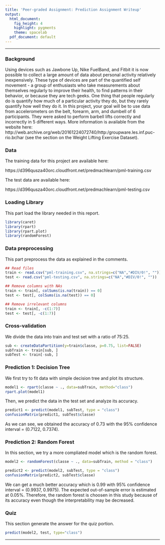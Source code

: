 ```yaml
---
title: 'Peer-graded Assignment: Prediction Assignment Writeup'
output:
  html_document:
    fig_height: 4
    highlight: pygments
    theme: spacelab
  pdf_document: default
---
```

* * *

### Background
Using devices such as Jawbone Up, Nike FuelBand, and Fitbit it is now possible to collect a large amount of data about personal activity relatively inexpensively. These type of devices are part of the quantified self movement - a group of enthusiasts who take measurements about themselves regularly to improve their health, to find patterns in their behavior, or because they are tech geeks. One thing that people regularly do is quantify how much of a particular activity they do, but they rarely quantify how well they do it. In this project, your goal will be to use data from accelerometers on the belt, forearm, arm, and dumbell of 6 participants. They were asked to perform barbell lifts correctly and incorrectly in 5 different ways. More information is available from the website here: http://web.archive.org/web/20161224072740/http:/groupware.les.inf.puc-rio.br/har (see the section on the Weight Lifting Exercise Dataset).

### Data
The training data for this project are available here:

https://d396qusza40orc.cloudfront.net/predmachlearn/pml-training.csv

The test data are available here:

https://d396qusza40orc.cloudfront.net/predmachlearn/pml-testing.csv

### Loading Library
This part load the library needed in this report.
```r
library(caret)
library(rpart)
library(rpart.plot)
library(randomForest)
```

### Data preprocessing
This part preprocess the data as explained in the comments.
```r
## Read files
train <- read.csv("pml-training.csv", na.strings=c("NA","#DIV/0!", ""))
test <- read.csv("pml-testing.csv", na.strings=c("NA","#DIV/0!", ""))

## Remove columns with NAs
train <- train[, colSums(is.na(train)) == 0]
test <- test[, colSums(is.na(test)) == 0]

## Remove irrelevant columns
train <- train[, -c(1:7)]
test <- test[, -c(1:7)]
```


### Cross-validation
We divide the data into train and test set with a ratio of 75:25.
```r
sub <- createDataPartition(y=train$classe, p=0.75, list=FALSE)
subTrain <- train[sub, ]
subTest <- train[-sub, ]
```

### Prediction 1: Decision Tree
We first try to fit data with simple decision tree and plot its structure.
```r
model1 <- rpart(classe ~ ., data=subTrain, method="class")
rpart.plot(model1)
```

Then, we predict the data in the test set and analyze its accuracy.
```r
predict1 <- predict(model1, subTest, type = "class")
confusionMatrix(predict1, subTest$classe)
```
As we can see, we obtained the accuracy of 0.73 with the 95% confidence interval = (0.7122, 0.7374).

### Prediction 2: Random Forest
In this section, we try a more compliated model which is the random forest.
```r
model2 <- randomForest(classe ~ ., data=subTrain, method = "class")
```

```r
predict2 <- predict(model2, subTest, type = "class")
confusionMatrix(predict2, subTest$classe)
```
We can get a much better accuracy which is 0.99 with 95% confidence interval = (0.9937, 0.9975). The expected out-of-sample error is estimated at 0.05%. Therefore, the random forest is choosen in this study because of its accuracy even though the interpretability may be decreased.

### Quiz
This section generate the answer for the quiz portion.
```r
predict(model2, test, type="class")
```

* * *
